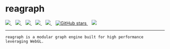 
<Meta title="Docs/Intro" />

<div style={{ margin: '0 auto', maxWidth: '600px', color: 'white', textAlign: 'center' }}>
  <h1>reagraph</h1>
  <a href="https://github.com/reaviz/reagraph/workflows/build/">
    <img src="https://github.com/reaviz/reagraph/workflows/build/badge.svg?branch=master" />
  </a>
  &nbsp;&nbsp;
  <a href="https://npm.im/reagraph">
    <img src="https://img.shields.io/npm/v/reagraph.svg" />
  </a>&nbsp;&nbsp;
  <a href="https://npm.im/reagraph">
    <img src="https://badgen.net/npm/dw/reagraph" />
  </a>&nbsp;&nbsp;
  <a href="https://github.com/reaviz/reagraph/blob/master/LICENSE">
    <img src="https://badgen.now.sh/badge/license/apache2" />
  </a>&nbsp;&nbsp;
  <a href="https://bundlephobia.com/result?p=reagraph">
    <img src="https://badgen.net/bundlephobia/minzip/reagraph" />
  </a>&nbsp;&nbsp;
  <a href="https://github.com/reaviz/reagraph">
    <img alt="GitHub stars" src="https://img.shields.io/github/stars/reaviz/reagraph?style=social" />
  </a>&nbsp;&nbsp;
  <a href="https://discord.gg/tt8wGExq35">
    <img src="https://img.shields.io/discord/773948315037073409?label=discord" />
  </a>

  ---

    reagraph is a modular graph engine built for high performance leveraging WebGL.
  </div>
